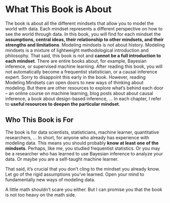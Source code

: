 # What This Book is About

The book is about all the different mindsets that allow you to model the world with data.
Each mindset represents a different perspective on how to see the world through data.
In this book, you will find for each mindset the **assumptions, central ideas, their relationship to other mindsets, and their strengths and limitations**.
Modeling mindsets is not about history.
Modeling mindsets is a mixture of lightweight methodological introduction and philosophy.
That said, this book is not and **cannot be a full introduction to each mindset**.
There are entire books about, for example, Bayesian inference, or supervised machine learning.
After reading this book, you will not automatically become a frequentist statistician, or a causal inference expert.
Sorry to disappoint this early in the book.
However, reading Modeling Mindsets can open doors to new ways of thinking about modeling.
But there are other resources to explore what's behind each door -- an online course on machine learning, blog posts about about causal inference, a book about design-based inference, ...
In each chapter, I refer to **useful resources to deepen the particular mindset**.

## Who This Book is For

The book is for data scientists, statisticians, machine learner, quantitative researchers, ...
In short, for anyone who already has experience with modeling data.
This means you should probably **know at least one of the mindsets**.
Perhaps, like me, you studied frequentist statistics.
Or you may be a researcher who has learned to use Bayesian inference to analyze your data.
Or maybe you are a self-taught machine learner.

That said, it's crucial that you don't cling to the mindset you already know.
Let go of the rigid assumptions you've learned.
Open your mind to fundamentally new ways of modeling data.

A little math shouldn't scare you either.
But I can promise you that the book is not too heavy on the math side.
